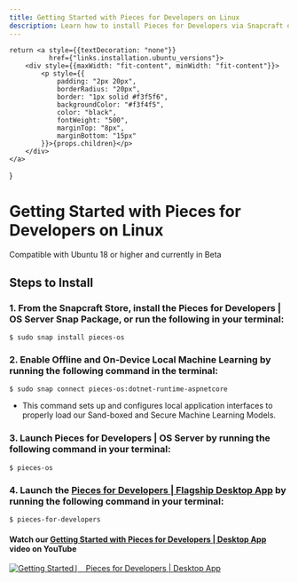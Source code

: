 ```yaml
---
title: Getting Started with Pieces for Developers on Linux
description: Learn how to install Pieces for Developers via Snapcraft or by using Shell/Bash commands on your Linux distro.
---
```


    return <a style={{textDecoration: "none"}}
              href={"links.installation.ubuntu_versions"}>
        <div style={{maxWidth: "fit-content", minWidth: "fit-content"}}>
            <p style={{
                padding: "2px 20px",
                borderRadius: "20px",
                border: "1px solid #f3f5f6",
                backgroundColor: "#f3f4f5",
                color: "black",
                fontWeight: "500",
                marginTop: "8px",
                marginBottom: "15px"
            }}>{props.children}</p>
        </div>
    </a>
}

<link rel="canonical" href="https://docs.pieces.app/installation-getting-started/linux" />

# Getting Started with Pieces for Developers on Linux
<ReleasePill>Compatible with Ubuntu 18 or higher and currently in Beta</ReleasePill>


## Steps to Install

### 1. From the Snapcraft Store, install the Pieces for Developers | OS Server Snap Package, or run the following in your terminal:

```shell
$ sudo snap install pieces-os
```

### 2. Enable Offline and On-Device Local Machine Learning by running the following command in the terminal:

```shell
$ sudo snap connect pieces-os:dotnet-runtime-aspnetcore
```

- This command sets up and configures local application interfaces to properly load our Sand-boxed and Secure Machine Learning Models.

### 3. Launch Pieces for Developers | OS Server by running the following command in your terminal:

```shell
$ pieces-os
```

### 4. Launch the <a href="{{ links.website.home }}">Pieces for Developers | Flagship Desktop App</a> by running the following command in your terminal:

```shell
$ pieces-for-developers
```

#### Watch our <a href="{{ links.videos.getting_started_desktop }}">Getting Started with Pieces for Developers | Desktop App</a> video on YouTube

[![Getting Started ⎸ Pieces for Developers | Desktop App](https://storage.googleapis.com/pieces_static_resources/pfd_wiki/MEET_PIECES.png)](https://youtu.be/bczfW9wk8Bo)
